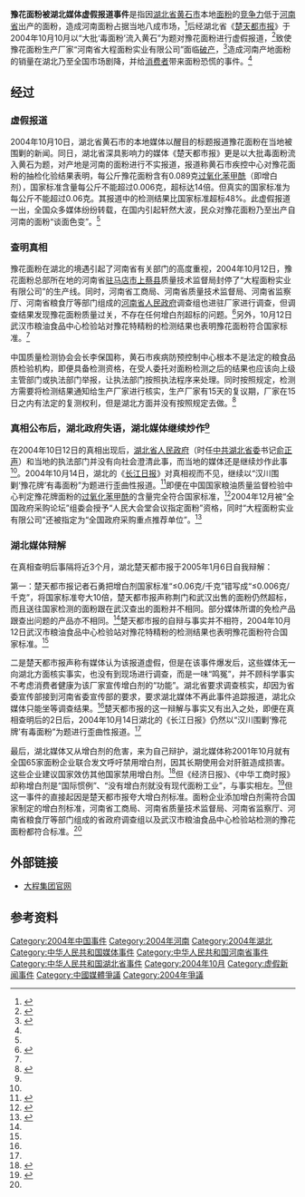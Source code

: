 {{POV|time=2019-01-01}}'''豫花面粉被湖北媒体虚假报道事件'''是指因[[湖北省|湖北省]][[黄石市|黄石市]]本地[[面粉|面粉]]的[[竞争力|竞争力]]低于[[河南省|河南省]]出产的面粉，造成河南面粉占据当地八成市场，<ref name="wxkh">{{cite web|url=http://www.people.com.cn/GB/huanbao/35525/2996878.html|title=恶性竞争无故遭殃 谁为“豫花”损失埋单？|publisher=人民网|date=2004年11月18日|language=zh-hans|access-date=2011年9月3日|archive-date=2016年3月4日|archive-url=https://web.archive.org/web/20160304071007/http://www.people.com.cn/GB/huanbao/35525/2996878.html|dead-url=no}}</ref>后经湖北省《[[楚天都市报|楚天都市报]]》于2004年10月10月以“大批‘毒面粉’流入黄石”为题对豫花面粉进行虚假报道，<ref>{{cite web|url=http://news.xinhuanet.com/newmedia/2005-01/06/content_3083222_4.htm|title=2004年十大假新闻|publisher=新华网|date=2005年1月6日|language=zh-hans|access-date=2011年9月3日|archive-date=2014年1月10日|archive-url=https://web.archive.org/web/20140110211116/http://news.xinhuanet.com/newmedia/2005-01/06/content_3083222_4.htm|dead-url=no}}</ref>致使豫花面粉生产厂家“河南省大程面粉实业有限公司”面临[[破产|破产]]，<ref>{{cite web|url=http://finance.sina.com.cn/x/20041022/22321101756.shtml|title=毒面粉事件庐山真面 龙头企业无辜面临破产|publisher=金羊网-羊城晚报|date=2004年10月22日|language=zh-hans|access-date=2011年9月3日|archive-date=2019年9月3日|archive-url=https://web.archive.org/web/20190903190429/http://finance.sina.com.cn/x/20041022/22321101756.shtml|dead-url=no}}</ref>造成河南产地面粉的销量在湖北乃至全国市场剧降，并给[[消费者|消费者]]带来面粉恐慌的事件。<ref name="wxkh" />
==经过==
===虚假报道===
2004年10月10日，湖北省黄石市的本地媒体以醒目的标题报道豫花面粉在当地被围剿的新闻。同日，湖北省深具影响力的媒体《楚天都市报》更是以大批毒面粉流入黄石为题，对产地是河南的面粉进行不实报道，报道称黄石市疾控中心对豫花面粉的抽检化验结果表明，每公斤豫花面粉含有0.089克[[过氧化苯甲酰|过氧化苯甲酰]]（即增白剂），国家标准含量每公斤不能超过0.006克，超标达14倍。但真实的国家标准为每公斤不能超过0.06克。其报道中的检测结果比国家标准超标48%。此虚假报道一出，全国众多媒体纷纷转载，在国内引起轩然大波，民众对豫花面粉乃至出产自河南的面粉“谈面色变”。<ref name="wxkh"/>

===查明真相===
豫花面粉在湖北的境遇引起了河南省有关部门的高度重视，2004年10月12日，豫花面粉总部所在地的河南省[[驻马店市|驻马店市]][[上蔡县|上蔡县]]质量技术监督局封停了“大程面粉实业有限公司”的生产线。同时，河南省工商局、河南省质量技术监督局、河南省监察厅、河南省粮食厅等部门组成的[[河南省人民政府|河南省人民政府]]调查组也进驻厂家进行调查，但调查结果发现豫花面粉质量过关，不存在任何增白剂超标的问题。<ref >{{cite web|url=http://finance.sina.com.cn/x/20041025/19271106906.shtml|title=流泪的豫花面粉之二：真相|publisher=郑州晚报|date=2004年10月25日|language=zh-hans|access-date=2011年9月3日|archive-date=2016年3月4日|archive-url=https://web.archive.org/web/20160304100202/http://finance.sina.com.cn/x/20041025/19271106906.shtml|dead-url=no}}</ref>另外，10月12日武汉市粮油食品中心检验站对豫花特精粉的检测结果也表明豫花面粉符合国家标准。<ref name="gbzj"/>

中国质量检测协会会长李保国称，黄石市疾病防预控制中心根本不是法定的粮食品质检验机构，即便具备检测资格，在受人委托对面粉检测之后的结果也应该向上级主管部门或执法部门举报，让执法部门按照执法程序来处理。同时按照规定，检测方需要将检测结果通知给生产厂家进行核实，生产厂家有15天的复议期，厂家在15日之内有法定的复测权利，但是湖北方面并没有按照规定去做。<ref name="gbzj">{{cite web|url=http://finance.sina.com.cn/x/20041025/19301106910.shtml|title=流泪的豫花面粉之三：追问|publisher=郑州晚报|date=2004年10月25日|language=zh-hans|access-date=2011年9月3日|archive-date=2019年9月3日|archive-url=https://web.archive.org/web/20190903233926/http://finance.sina.com.cn/x/20041025/19301106910.shtml|dead-url=no}}</ref>

===真相公布后，湖北政府失语，湖北媒体继续炒作<ref name="gbzj"/>===
在2004年10日12日的真相出现后，[[湖北省人民政府|湖北省人民政府]]（时任[[中共湖北省委|中共湖北省委]]书记[[俞正声|俞正声]]）和当地的执法部门并没有向社会澄清此事，而当地的媒体还是继续炒作此事<ref name="gbzj"/>。2004年10月14日，湖北的《[[长江日报|长江日报]]》对真相视而不见，继续以“汉川围剿‘豫花牌’有毒面粉”为题进行歪曲性报道。<ref name="hubeiren">{{cite web|url=http://news.sina.com.cn/s/2004-10-14/12123920787s.shtml|title=汉川围剿“豫花牌”有毒面粉|publisher=长江日报|date=2004年10月14日|language=zh-hans|access-date=2011-09-03|archive-date=2019-08-29|archive-url=https://web.archive.org/web/20190829214000/http://news.sina.com.cn/s/2004-10-14/12123920787s.shtml|dead-url=no}}</ref>即便在中国国家粮油质量监督检验中心判定豫花牌面粉的[[过氧化苯甲酰|过氧化苯甲酰]]的含量完全符合国家标准，<ref>{{cite web|url=http://news.xinhuanet.com/food/2004-11/06/content_2183743.htm|title=河南豫花面粉厂恢复生产 国家质检还清白|publisher=新华网|date=2004年11月6日|language=zh-hans|deadurl=yes|archiveurl=https://web.archive.org/web/20050111233426/http://news.xinhuanet.com/food/2004-11/06/content_2183743.htm|archivedate=2005年1月11日|access-date=2011年9月3日}}</ref>2004年12月被“全国政府采购论坛”组委会授予“人民大会堂会议指定面粉”资格，同时“大程面粉实业有限公司”还被指定为“全国政府采购重点推荐单位”。<ref>{{cite web|url=http://www.hnsc.com.cn/news/2004/12/06/24310.html|title=人民大会堂相中“豫花”面粉|publisher=人民网|date=2004年12月6日|language=zh-hans}}{{Dead link|date=2019年11月 |bot=InternetArchiveBot |fix-attempted=yes }}</ref>

=== 湖北媒体辩解 ===
在真相查明后事隔将近3个月，湖北楚天都市报于2005年1月6日自我辩解：

第一：楚天都市报记者石勇把增白剂国家标准“≤0.06克/千克”错写成“≤0.006克/千克”，将国家标准夸大10倍，楚天都市报声称荆门和武汉出售的面粉仍然超标，而且送往国家检测的面粉跟在武汉查出的面粉并不相同。部分媒体所谓的免检产品跟查出问题的产品亦不相同。<ref name="hbrzz"/>楚天都市报的自辩与事实并不相符，2004年10月12日武汉市粮油食品中心检验站对豫花特精粉的检测结果也表明豫花面粉符合国家标准。<ref name="gbzj"/>

二是楚天都市报声称有媒体认为该报道虚假，但是在该事件爆发后，这些媒体无一向湖北方面核实事实，也没有到现场进行调查，而是一味“鸣冤”，并不顾科学事实不考虑消费者健康为该厂家宣传增白剂的“功能”。湖北省要求调查核实，却因为省委宣传部接到河南省委宣传部的要求，要求湖北媒体不再此事件追踪报道，湖北众媒体只能坐等调查结果。<ref name="hbrzz"/>楚天都市报的这一辩解与事实又有出入之处，即便在真相查明后的2日后，2004年10月14日湖北的《长江日报》仍然以“汉川围剿‘豫花牌’有毒面粉”为题进行歪曲性报道。<ref name="hubeiren"/>

最后，湖北媒体又从增白剂的危害，来为自己辩护，湖北媒体称2001年10月就有全国65家面粉企业联合发文呼吁禁用增白剂，因其长期使用会对肝脏造成损害。这些企业建议国家效仿其他国家禁用增白剂。<ref>{{Cite web |url=http://business.sohu.com/63/57/article13805763.shtml |title=存档副本 |access-date=2012-11-15 |archive-date=2006-05-19 |archive-url=https://web.archive.org/web/20060519084722/http://business.sohu.com/63/57/article13805763.shtml |dead-url=no }}</ref>但《经济日报》、《中华工商时报》却称增白剂是“国际惯例”、“没有增白剂就没有现代面粉工业”，与事实相左。<ref name="hbrzz">{{cite web|url=http://www.cnhubei.com/200412/ca652999.htm|title=“豫花”面粉事件真相：到底谁在造假|publisher=荆楚网|date=2005-01-06|language=zh-hans|access-date=2011-09-03|archive-url=https://web.archive.org/web/20121120001142/http://www.cnhubei.com/200412/ca652999.htm|archive-date=2012-11-20|dead-url=yes}}</ref>但这一事件的直接起因是楚天都市报夸大增白剂标准。面粉企业添加增白剂需符合国家制定的增白剂标准，河南省工商局、河南省质量技术监督局、河南省监察厅、河南省粮食厅等部门组成的省政府调查组以及武汉市粮油食品中心检验站检测的豫花面粉都符合标准。<ref name="gbzj"/>

==外部链接==
*[http://www.dachenggroup.com 大程集团官网] {{Wayback|url=http://www.dachenggroup.com/ |date=20200224013101 }}

== 参考资料 ==
{{Reflist|2}}

[[Category:2004年中国事件|Category:2004年中国事件]]
[[Category:2004年河南|Category:2004年河南]]
[[Category:2004年湖北|Category:2004年湖北]]
[[Category:中华人民共和国媒体事件|Category:中华人民共和国媒体事件]]
[[Category:中华人民共和国河南省事件|Category:中华人民共和国河南省事件]]
[[Category:中华人民共和国湖北省事件|Category:中华人民共和国湖北省事件]]
[[Category:2004年10月|Category:2004年10月]]
[[Category:虚假新闻事件|Category:虚假新闻事件]]
[[Category:中國媒體爭議|Category:中國媒體爭議]]
[[Category:2004年爭議|Category:2004年爭議]]
